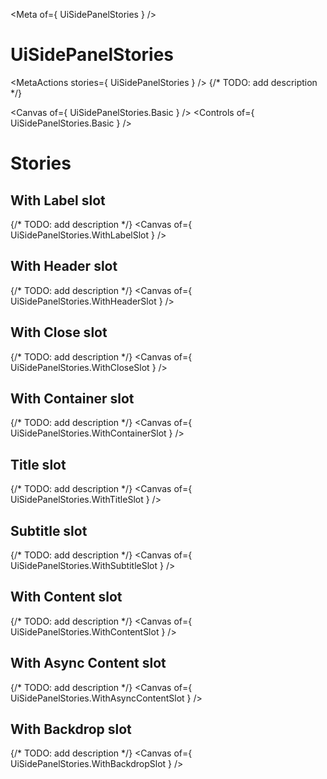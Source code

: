 
<Meta of={ UiSidePanelStories } />

# UiSidePanelStories
<MetaActions stories={ UiSidePanelStories } />
{/* TODO: add description */}

<Canvas of={ UiSidePanelStories.Basic } />
<Controls of={ UiSidePanelStories.Basic } />

# Stories
## With Label slot
{/* TODO: add description */}
<Canvas of={ UiSidePanelStories.WithLabelSlot } />

## With Header slot
{/* TODO: add description */}
<Canvas of={ UiSidePanelStories.WithHeaderSlot } />

## With Close slot
{/* TODO: add description */}
<Canvas of={ UiSidePanelStories.WithCloseSlot } />

## With Container slot
{/* TODO: add description */}
<Canvas of={ UiSidePanelStories.WithContainerSlot } />

## Title slot
{/* TODO: add description */}
<Canvas of={ UiSidePanelStories.WithTitleSlot } />

## Subtitle slot
{/* TODO: add description */}
<Canvas of={ UiSidePanelStories.WithSubtitleSlot } />

## With Content slot
{/* TODO: add description */}
<Canvas of={ UiSidePanelStories.WithContentSlot } />

## With Async Content slot
{/* TODO: add description */}
<Canvas of={ UiSidePanelStories.WithAsyncContentSlot } />

## With Backdrop slot
{/* TODO: add description */}
<Canvas of={ UiSidePanelStories.WithBackdropSlot } />
